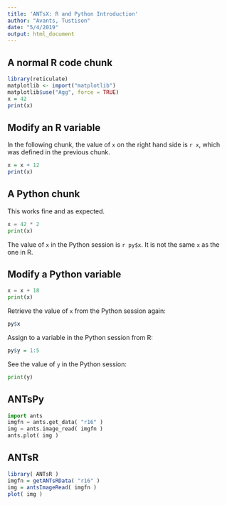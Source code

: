 ```yaml
---
title: 'ANTsX: R and Python Introduction'
author: "Avants, Tustison"
date: "5/4/2019"
output: html_document
---
```



## A normal R code chunk

```r
library(reticulate)
matplotlib <- import("matplotlib")
matplotlib$use("Agg", force = TRUE)
x = 42
print(x)
```

## Modify an R variable

In the following chunk, the value of `x` on the right hand side
is `r x`, which was defined in the previous chunk.

```r
x = x + 12
print(x)
```

## A Python chunk

This works fine and as expected.

```python
x = 42 * 2
print(x)
```

The value of `x` in the Python session is `r py$x`.
It is not the same `x` as the one in R.

## Modify a Python variable

```python
x = x + 18
print(x)
```

Retrieve the value of `x` from the Python session again:

```r
py$x
```

Assign to a variable in the Python session from R:

```r
py$y = 1:5
```

See the value of `y` in the Python session:

```python
print(y)
```

## ANTsPy

```python
import ants
imgfn = ants.get_data( "r16" )
img = ants.image_read( imgfn )
ants.plot( img )
```

## ANTsR

```R
library( ANTsR )
imgfn = getANTsRData( "r16" )
img = antsImageRead( imgfn )
plot( img )
```
